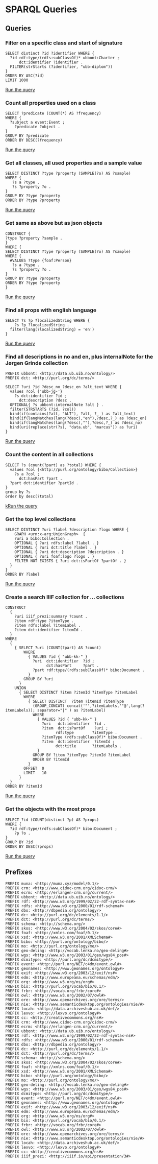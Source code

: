 # SPARQL Queries

## Queries

### Filter on a specific class and start of signature


```sparql
SELECT distinct ?id ?identifier WHERE { 
  ?id rdf:type/(rdfs:subClassOf)* ubbont:Charter ; 
      dct:identifier ?identifier . 
  FILTER(strStarts (?identifier, "ubb-diplom")) 
} 
ORDER BY ASC(?id) 
LIMIT 1000
```

[Run the query](https://sparql.ub.uib.no/dataset.html?tab=query&ds=/sparql#query=PREFIX+ubbont%3A+%3Chttp%3A%2F%2Fdata.ub.uib.no%2Fontology%2F%3E%0APREFIX+rdf%3A+%3Chttp%3A%2F%2Fwww.w3.org%2F1999%2F02%2F22-rdf-syntax-ns%23%3E%0APREFIX+rdfs%3A+%3Chttp%3A%2F%2Fwww.w3.org%2F2000%2F01%2Frdf-schema%23%3E%0APREFIX+dbo%3A+%3Chttp%3A%2F%2Fdbpedia.org%2Fontology%2F%3E%0APREFIX+dc%3A+%3Chttp%3A%2F%2Fpurl.org%2Fdc%2Felements%2F1.1%2F%3E%0APREFIX+dct%3A+%3Chttp%3A%2F%2Fpurl.org%2Fdc%2Fterms%2F%3E%0APREFIX+skos%3A+%3Chttp%3A%2F%2Fwww.w3.org%2F2004%2F02%2Fskos%2Fcore%23%3E%0APREFIX+foaf%3A+%3Chttp%3A%2F%2Fxmlns.com%2Ffoaf%2F0.1%2F%3E%0APREFIX+xsd%3A+%3Chttp%3A%2F%2Fwww.w3.org%2F2001%2FXMLSchema%23%3E%0APREFIX+wgs%3A+%3Chttp%3A%2F%2Fwww.w3.org%2F2003%2F01%2Fgeo%2Fwgs84_pos%23%3E%0APREFIX+geonames%3A+%3Chttp%3A%2F%2Fwww.geonames.org%2Fontology%23%3E%0APREFIX+owl%3A+%3Chttp%3A%2F%2Fwww.w3.org%2F2002%2F07%2Fowl%23%3E%0APREFIX+sc%3A+%3Chttp%3A%2F%2Fiiif.io%2Fapi%2Fpresentation%2F3%23%3E%0APREFIX+oa%3A+%3Chttp%3A%2F%2Fwww.w3.org%2Fns%2Foa%23%3E%0APREFIX+iiif_prezi%3A+%3Chttp%3A%2F%2Fiiif.io%2Fapi%2Fpresentation%2F3%23%3E%0APREFIX+as%3A+%3Chttp%3A%2F%2Fwww.w3.org%2Fns%2Factivitystreams%23%3E%0APREFIX+navplace%3A+%3Chttp%3A%2F%2Fiiif.io%2Fapi%2Fextension%2Fnavplace%23%3E%0APREFIX+crm%3A+%3Chttp%3A%2F%2Fwww.cidoc-crm.org%2Fcidoc-crm%2F%3E%0APREFIX+muna%3A+%3Chttp%3A%2F%2Fmuna.zyx%2F%3E%0APREFIX+bibo%3A+%3Chttp%3A%2F%2Fpurl.org%2Fontology%2Fbibo%2F%3E%0APREFIX+event%3A+%3Chttp%3A%2F%2Fpurl.org%2FNET%2Fc4dm%2Fevent.owl%23%3E%0A+%0ASELECT+distinct+%3Fid+%3Fidentifier+WHERE+%7B+%0A++%3Fid+rdf%3Atype%2F(rdfs%3AsubClassOf)*+ubbont%3ACharter+%3B+%0A++++++dct%3Aidentifier+%3Fidentifier+.+%0A++FILTER(strStarts+(%3Fidentifier%2C+%22ubb-diplom%22))+%0A%7D+%0AORDER+BY+ASC(%3Fid)+%0ALIMIT+1000)

### Count all properties used on a class

```sparql
SELECT ?predicate (COUNT(*) AS ?frequency)
WHERE {
  ?subject a event:Event ;
    ?predicate ?object .
}
GROUP BY ?predicate
ORDER BY DESC(?frequency)
```

[Run the query](https://sparql.ub.uib.no/dataset.html?tab=query&ds=/sparql#query=PREFIX+ubbont%3A+%3Chttp%3A%2F%2Fdata.ub.uib.no%2Fontology%2F%3E%0APREFIX+rdf%3A+%3Chttp%3A%2F%2Fwww.w3.org%2F1999%2F02%2F22-rdf-syntax-ns%23%3E%0APREFIX+rdfs%3A+%3Chttp%3A%2F%2Fwww.w3.org%2F2000%2F01%2Frdf-schema%23%3E%0APREFIX+dbo%3A+%3Chttp%3A%2F%2Fdbpedia.org%2Fontology%2F%3E%0APREFIX+dc%3A+%3Chttp%3A%2F%2Fpurl.org%2Fdc%2Felements%2F1.1%2F%3E%0APREFIX+dct%3A+%3Chttp%3A%2F%2Fpurl.org%2Fdc%2Fterms%2F%3E%0APREFIX+skos%3A+%3Chttp%3A%2F%2Fwww.w3.org%2F2004%2F02%2Fskos%2Fcore%23%3E%0APREFIX+foaf%3A+%3Chttp%3A%2F%2Fxmlns.com%2Ffoaf%2F0.1%2F%3E%0APREFIX+xsd%3A+%3Chttp%3A%2F%2Fwww.w3.org%2F2001%2FXMLSchema%23%3E%0APREFIX+wgs%3A+%3Chttp%3A%2F%2Fwww.w3.org%2F2003%2F01%2Fgeo%2Fwgs84_pos%23%3E%0APREFIX+geonames%3A+%3Chttp%3A%2F%2Fwww.geonames.org%2Fontology%23%3E%0APREFIX+owl%3A+%3Chttp%3A%2F%2Fwww.w3.org%2F2002%2F07%2Fowl%23%3E%0APREFIX+sc%3A+%3Chttp%3A%2F%2Fiiif.io%2Fapi%2Fpresentation%2F3%23%3E%0APREFIX+oa%3A+%3Chttp%3A%2F%2Fwww.w3.org%2Fns%2Foa%23%3E%0APREFIX+iiif_prezi%3A+%3Chttp%3A%2F%2Fiiif.io%2Fapi%2Fpresentation%2F3%23%3E%0APREFIX+as%3A+%3Chttp%3A%2F%2Fwww.w3.org%2Fns%2Factivitystreams%23%3E%0APREFIX+navplace%3A+%3Chttp%3A%2F%2Fiiif.io%2Fapi%2Fextension%2Fnavplace%23%3E%0APREFIX+crm%3A+%3Chttp%3A%2F%2Fwww.cidoc-crm.org%2Fcidoc-crm%2F%3E%0APREFIX+muna%3A+%3Chttp%3A%2F%2Fmuna.zyx%2F%3E%0APREFIX+bibo%3A+%3Chttp%3A%2F%2Fpurl.org%2Fontology%2Fbibo%2F%3E%0APREFIX+event%3A+%3Chttp%3A%2F%2Fpurl.org%2FNET%2Fc4dm%2Fevent.owl%23%3E%0A%0ASELECT+%3Fpredicate+(COUNT(*)AS+%3Ffrequency)%0AWHERE+%7B%0A++%3Fsubject+a+event%3AEvent+%3B%0A++++%3Fpredicate+%3Fobject+.%0A%7D%0AGROUP+BY+%3Fpredicate%0AORDER+BY+DESC(%3Ffrequency))

### Get all classes, all used properties and a sample value

```sparql
SELECT DISTINCT ?type ?property (SAMPLE(?o) AS ?sample)
WHERE {
   ?s a ?type .
   ?s ?property ?o .
}
GROUP BY ?type ?property
ORDER BY ?type ?property
```

[Run the query](https://sparql.ub.uib.no/dataset.html?tab=query&ds=/sparql#query=PREFIX+ubbont%3A+%3Chttp%3A%2F%2Fdata.ub.uib.no%2Fontology%2F%3E%0APREFIX+rdf%3A+%3Chttp%3A%2F%2Fwww.w3.org%2F1999%2F02%2F22-rdf-syntax-ns%23%3E%0APREFIX+rdfs%3A+%3Chttp%3A%2F%2Fwww.w3.org%2F2000%2F01%2Frdf-schema%23%3E%0APREFIX+dbo%3A+%3Chttp%3A%2F%2Fdbpedia.org%2Fontology%2F%3E%0APREFIX+dc%3A+%3Chttp%3A%2F%2Fpurl.org%2Fdc%2Felements%2F1.1%2F%3E%0APREFIX+dct%3A+%3Chttp%3A%2F%2Fpurl.org%2Fdc%2Fterms%2F%3E%0APREFIX+skos%3A+%3Chttp%3A%2F%2Fwww.w3.org%2F2004%2F02%2Fskos%2Fcore%23%3E%0APREFIX+foaf%3A+%3Chttp%3A%2F%2Fxmlns.com%2Ffoaf%2F0.1%2F%3E%0APREFIX+xsd%3A+%3Chttp%3A%2F%2Fwww.w3.org%2F2001%2FXMLSchema%23%3E%0APREFIX+wgs%3A+%3Chttp%3A%2F%2Fwww.w3.org%2F2003%2F01%2Fgeo%2Fwgs84_pos%23%3E%0APREFIX+geonames%3A+%3Chttp%3A%2F%2Fwww.geonames.org%2Fontology%23%3E%0APREFIX+owl%3A+%3Chttp%3A%2F%2Fwww.w3.org%2F2002%2F07%2Fowl%23%3E%0APREFIX+sc%3A+%3Chttp%3A%2F%2Fiiif.io%2Fapi%2Fpresentation%2F3%23%3E%0APREFIX+oa%3A+%3Chttp%3A%2F%2Fwww.w3.org%2Fns%2Foa%23%3E%0APREFIX+iiif_prezi%3A+%3Chttp%3A%2F%2Fiiif.io%2Fapi%2Fpresentation%2F3%23%3E%0APREFIX+as%3A+%3Chttp%3A%2F%2Fwww.w3.org%2Fns%2Factivitystreams%23%3E%0APREFIX+navplace%3A+%3Chttp%3A%2F%2Fiiif.io%2Fapi%2Fextension%2Fnavplace%23%3E%0APREFIX+crm%3A+%3Chttp%3A%2F%2Fwww.cidoc-crm.org%2Fcidoc-crm%2F%3E%0APREFIX+muna%3A+%3Chttp%3A%2F%2Fmuna.zyx%2F%3E%0APREFIX+bibo%3A+%3Chttp%3A%2F%2Fpurl.org%2Fontology%2Fbibo%2F%3E%0APREFIX+event%3A+%3Chttp%3A%2F%2Fpurl.org%2FNET%2Fc4dm%2Fevent.owl%23%3E%0A%0ASELECT+DISTINCT+%3Ftype+%3Fproperty+(SAMPLE(%3Fo)+AS+%3Fsample)%0AWHERE+%7B%0A+++%3Fs+a+%3Ftype+.%0A+++%3Fs+%3Fproperty+%3Fo+.%0A%7D%0AGROUP+BY+%3Ftype+%3Fproperty%0AORDER+BY+%3Ftype+%3Fproperty)

### Get same as above but as json objects

```sparql
CONSTRUCT {
?type ?property ?sample .
} 
WHERE {
SELECT DISTINCT ?type ?property (SAMPLE(?o) AS ?sample)
WHERE {
  #VALUES ?type {foaf:Person}
   ?s a ?type .
   ?s ?property ?o .
}
GROUP BY ?type ?property
ORDER BY ?type ?property
}
```

[Run the query](https://sparql.ub.uib.no/dataset.html?tab=query&ds=/sparql#query=PREFIX+ubbont%3A+%3Chttp%3A%2F%2Fdata.ub.uib.no%2Fontology%2F%3E%0APREFIX+rdf%3A+%3Chttp%3A%2F%2Fwww.w3.org%2F1999%2F02%2F22-rdf-syntax-ns%23%3E%0APREFIX+rdfs%3A+%3Chttp%3A%2F%2Fwww.w3.org%2F2000%2F01%2Frdf-schema%23%3E%0APREFIX+dbo%3A+%3Chttp%3A%2F%2Fdbpedia.org%2Fontology%2F%3E%0APREFIX+dc%3A+%3Chttp%3A%2F%2Fpurl.org%2Fdc%2Felements%2F1.1%2F%3E%0APREFIX+dct%3A+%3Chttp%3A%2F%2Fpurl.org%2Fdc%2Fterms%2F%3E%0APREFIX+skos%3A+%3Chttp%3A%2F%2Fwww.w3.org%2F2004%2F02%2Fskos%2Fcore%23%3E%0APREFIX+foaf%3A+%3Chttp%3A%2F%2Fxmlns.com%2Ffoaf%2F0.1%2F%3E%0APREFIX+xsd%3A+%3Chttp%3A%2F%2Fwww.w3.org%2F2001%2FXMLSchema%23%3E%0APREFIX+wgs%3A+%3Chttp%3A%2F%2Fwww.w3.org%2F2003%2F01%2Fgeo%2Fwgs84_pos%23%3E%0APREFIX+geonames%3A+%3Chttp%3A%2F%2Fwww.geonames.org%2Fontology%23%3E%0APREFIX+owl%3A+%3Chttp%3A%2F%2Fwww.w3.org%2F2002%2F07%2Fowl%23%3E%0APREFIX+sc%3A+%3Chttp%3A%2F%2Fiiif.io%2Fapi%2Fpresentation%2F3%23%3E%0APREFIX+oa%3A+%3Chttp%3A%2F%2Fwww.w3.org%2Fns%2Foa%23%3E%0APREFIX+iiif_prezi%3A+%3Chttp%3A%2F%2Fiiif.io%2Fapi%2Fpresentation%2F3%23%3E%0APREFIX+as%3A+%3Chttp%3A%2F%2Fwww.w3.org%2Fns%2Factivitystreams%23%3E%0APREFIX+navplace%3A+%3Chttp%3A%2F%2Fiiif.io%2Fapi%2Fextension%2Fnavplace%23%3E%0APREFIX+crm%3A+%3Chttp%3A%2F%2Fwww.cidoc-crm.org%2Fcidoc-crm%2F%3E%0APREFIX+muna%3A+%3Chttp%3A%2F%2Fmuna.zyx%2F%3E%0APREFIX+bibo%3A+%3Chttp%3A%2F%2Fpurl.org%2Fontology%2Fbibo%2F%3E%0APREFIX+event%3A+%3Chttp%3A%2F%2Fpurl.org%2FNET%2Fc4dm%2Fevent.owl%23%3E%0A%0ACONSTRUCT+%7B%0A%3Ftype+%3Fproperty+%3Fsample+.%0A%7D+%0AWHERE+%7B%0ASELECT+DISTINCT+%3Ftype+%3Fproperty+(SAMPLE(%3Fo)+AS+%3Fsample)%0AWHERE+%7B%0A++%23VALUES+%3Ftype+%7Bfoaf%3APerson%7D%0A+++%3Fs+a+%3Ftype+.%0A+++%3Fs+%3Fproperty+%3Fo+.%0A%7D%0AGROUP+BY+%3Ftype+%3Fproperty%0AORDER+BY+%3Ftype+%3Fproperty%0A%7D)

### Find all props with english language

```sparql
SELECT ?s ?p ?localizedString WHERE {
	?s ?p ?localizedString .
  filter(lang(?localizedString) = 'en')
}
```

[Run the query](https://sparql.ub.uib.no/dataset.html?tab=query&ds=/sparql#query=PREFIX+ubbont%3A+%3Chttp%3A%2F%2Fdata.ub.uib.no%2Fontology%2F%3E%0APREFIX+rdf%3A+%3Chttp%3A%2F%2Fwww.w3.org%2F1999%2F02%2F22-rdf-syntax-ns%23%3E%0APREFIX+rdfs%3A+%3Chttp%3A%2F%2Fwww.w3.org%2F2000%2F01%2Frdf-schema%23%3E%0APREFIX+dbo%3A+%3Chttp%3A%2F%2Fdbpedia.org%2Fontology%2F%3E%0APREFIX+dc%3A+%3Chttp%3A%2F%2Fpurl.org%2Fdc%2Felements%2F1.1%2F%3E%0APREFIX+dct%3A+%3Chttp%3A%2F%2Fpurl.org%2Fdc%2Fterms%2F%3E%0APREFIX+skos%3A+%3Chttp%3A%2F%2Fwww.w3.org%2F2004%2F02%2Fskos%2Fcore%23%3E%0APREFIX+foaf%3A+%3Chttp%3A%2F%2Fxmlns.com%2Ffoaf%2F0.1%2F%3E%0APREFIX+xsd%3A+%3Chttp%3A%2F%2Fwww.w3.org%2F2001%2FXMLSchema%23%3E%0APREFIX+wgs%3A+%3Chttp%3A%2F%2Fwww.w3.org%2F2003%2F01%2Fgeo%2Fwgs84_pos%23%3E%0APREFIX+geonames%3A+%3Chttp%3A%2F%2Fwww.geonames.org%2Fontology%23%3E%0APREFIX+owl%3A+%3Chttp%3A%2F%2Fwww.w3.org%2F2002%2F07%2Fowl%23%3E%0APREFIX+sc%3A+%3Chttp%3A%2F%2Fiiif.io%2Fapi%2Fpresentation%2F3%23%3E%0APREFIX+oa%3A+%3Chttp%3A%2F%2Fwww.w3.org%2Fns%2Foa%23%3E%0APREFIX+iiif_prezi%3A+%3Chttp%3A%2F%2Fiiif.io%2Fapi%2Fpresentation%2F3%23%3E%0APREFIX+as%3A+%3Chttp%3A%2F%2Fwww.w3.org%2Fns%2Factivitystreams%23%3E%0APREFIX+navplace%3A+%3Chttp%3A%2F%2Fiiif.io%2Fapi%2Fextension%2Fnavplace%23%3E%0APREFIX+crm%3A+%3Chttp%3A%2F%2Fwww.cidoc-crm.org%2Fcidoc-crm%2F%3E%0APREFIX+muna%3A+%3Chttp%3A%2F%2Fmuna.zyx%2F%3E%0APREFIX+bibo%3A+%3Chttp%3A%2F%2Fpurl.org%2Fontology%2Fbibo%2F%3E%0APREFIX+event%3A+%3Chttp%3A%2F%2Fpurl.org%2FNET%2Fc4dm%2Fevent.owl%23%3E%0A%0ASELECT+%3Fs+%3Fp+%3FlocalizedString+WHERE+%7B%0A%09%3Fs+%3Fp+%3FlocalizedString+.%0A++filter(lang(%3FlocalizedString)+%3D+'en')%0A%7D)

### Find all descriptions in no and en, plus internalNote for the Jørgen Grinde collection

```sparql
PREFIX ubbont: <http://data.ub.uib.no/ontology/>
PREFIX dct: <http://purl.org/dc/terms/>

SELECT ?uri ?id ?desc_no ?desc_en ?alt_text WHERE {
  values ?col {'ubb-jg-'}
	?s dct:identifier ?id ;
      dct:description ?desc .
  OPTIONAL{ ?s ubbont:internalNote ?alt } .
  filter(STRSTARTS (?id, ?col))
  bind(if(contains(?alt, "ALT"), ?alt, ?_ ) as ?alt_text)
  bind(if(langMatches(lang(?desc),"en"),?desc,?_) as ?desc_en)
  bind(if(langMatches(lang(?desc),""),?desc,?_) as ?desc_no)
  bind(uri(replace(str(?s), "data.ub", "marcus")) as ?uri)
}
```

[Run the query](https://sparql.ub.uib.no/dataset.html?tab=query&ds=/sparql#query=PREFIX+ubbont%3A+%3Chttp%3A%2F%2Fdata.ub.uib.no%2Fontology%2F%3E%0APREFIX+rdf%3A+%3Chttp%3A%2F%2Fwww.w3.org%2F1999%2F02%2F22-rdf-syntax-ns%23%3E%0APREFIX+rdfs%3A+%3Chttp%3A%2F%2Fwww.w3.org%2F2000%2F01%2Frdf-schema%23%3E%0APREFIX+dbo%3A+%3Chttp%3A%2F%2Fdbpedia.org%2Fontology%2F%3E%0APREFIX+dc%3A+%3Chttp%3A%2F%2Fpurl.org%2Fdc%2Felements%2F1.1%2F%3E%0APREFIX+dct%3A+%3Chttp%3A%2F%2Fpurl.org%2Fdc%2Fterms%2F%3E%0APREFIX+skos%3A+%3Chttp%3A%2F%2Fwww.w3.org%2F2004%2F02%2Fskos%2Fcore%23%3E%0APREFIX+foaf%3A+%3Chttp%3A%2F%2Fxmlns.com%2Ffoaf%2F0.1%2F%3E%0APREFIX+xsd%3A+%3Chttp%3A%2F%2Fwww.w3.org%2F2001%2FXMLSchema%23%3E%0APREFIX+wgs%3A+%3Chttp%3A%2F%2Fwww.w3.org%2F2003%2F01%2Fgeo%2Fwgs84_pos%23%3E%0APREFIX+geonames%3A+%3Chttp%3A%2F%2Fwww.geonames.org%2Fontology%23%3E%0APREFIX+owl%3A+%3Chttp%3A%2F%2Fwww.w3.org%2F2002%2F07%2Fowl%23%3E%0APREFIX+sc%3A+%3Chttp%3A%2F%2Fiiif.io%2Fapi%2Fpresentation%2F3%23%3E%0APREFIX+oa%3A+%3Chttp%3A%2F%2Fwww.w3.org%2Fns%2Foa%23%3E%0APREFIX+iiif_prezi%3A+%3Chttp%3A%2F%2Fiiif.io%2Fapi%2Fpresentation%2F3%23%3E%0APREFIX+as%3A+%3Chttp%3A%2F%2Fwww.w3.org%2Fns%2Factivitystreams%23%3E%0APREFIX+navplace%3A+%3Chttp%3A%2F%2Fiiif.io%2Fapi%2Fextension%2Fnavplace%23%3E%0APREFIX+crm%3A+%3Chttp%3A%2F%2Fwww.cidoc-crm.org%2Fcidoc-crm%2F%3E%0APREFIX+muna%3A+%3Chttp%3A%2F%2Fmuna.zyx%2F%3E%0APREFIX+bibo%3A+%3Chttp%3A%2F%2Fpurl.org%2Fontology%2Fbibo%2F%3E%0APREFIX+event%3A+%3Chttp%3A%2F%2Fpurl.org%2FNET%2Fc4dm%2Fevent.owl%23%3E%0A%0APREFIX+ubbont%3A+%3Chttp%3A%2F%2Fdata.ub.uib.no%2Fontology%2F%3E%0APREFIX+dct%3A+%3Chttp%3A%2F%2Fpurl.org%2Fdc%2Fterms%2F%3E%0A%0ASELECT+%3Furi+%3Fid+%3Fdesc_no+%3Fdesc_en+%3Falt_text+WHERE+%7B%0A++values+%3Fcol+%7B'ubb-jg-'%7D%0A%09%3Fs+dct%3Aidentifier+%3Fid+%3B%0A++++++dct%3Adescription+%3Fdesc+.%0A++OPTIONAL%7B+%3Fs+ubbont%3AinternalNote+%3Falt+%7D+.%0A++filter(STRSTARTS+(%3Fid%2C+%3Fcol))%0A++bind(if(contains(%3Falt%2C+%22ALT%22)%2C+%3Falt%2C+%3F_+)+as+%3Falt_text)%0A++bind(if(langMatches(lang(%3Fdesc)%2C%22en%22)%2C%3Fdesc%2C%3F_)+as+%3Fdesc_en)%0A++bind(if(langMatches(lang(%3Fdesc)%2C%22%22)%2C%3Fdesc%2C%3F_)+as+%3Fdesc_no)%0A++bind(uri(replace(str(%3Fs)%2C+%22data.ub%22%2C+%22marcus%22))+as+%3Furi)%0A%7D)

### Count the content in all collections

```sparql
SELECT ?s (count(?part) as ?total) WHERE {
  values ?col {<http://purl.org/ontology/bibo/Collection>}
	?s a ?col ;
      dct:hasPart ?part .
  ?part dct:identifier ?partId .
}
group by ?s
order by desc(?total)
```

[kRun the query](https://sparql.ub.uib.no/dataset.html?tab=query&ds=/sparql#query=PREFIX+ubbont%3A+%3Chttp%3A%2F%2Fdata.ub.uib.no%2Fontology%2F%3E%0APREFIX+rdf%3A+%3Chttp%3A%2F%2Fwww.w3.org%2F1999%2F02%2F22-rdf-syntax-ns%23%3E%0APREFIX+rdfs%3A+%3Chttp%3A%2F%2Fwww.w3.org%2F2000%2F01%2Frdf-schema%23%3E%0APREFIX+dbo%3A+%3Chttp%3A%2F%2Fdbpedia.org%2Fontology%2F%3E%0APREFIX+dc%3A+%3Chttp%3A%2F%2Fpurl.org%2Fdc%2Felements%2F1.1%2F%3E%0APREFIX+dct%3A+%3Chttp%3A%2F%2Fpurl.org%2Fdc%2Fterms%2F%3E%0APREFIX+skos%3A+%3Chttp%3A%2F%2Fwww.w3.org%2F2004%2F02%2Fskos%2Fcore%23%3E%0APREFIX+foaf%3A+%3Chttp%3A%2F%2Fxmlns.com%2Ffoaf%2F0.1%2F%3E%0APREFIX+xsd%3A+%3Chttp%3A%2F%2Fwww.w3.org%2F2001%2FXMLSchema%23%3E%0APREFIX+wgs%3A+%3Chttp%3A%2F%2Fwww.w3.org%2F2003%2F01%2Fgeo%2Fwgs84_pos%23%3E%0APREFIX+geonames%3A+%3Chttp%3A%2F%2Fwww.geonames.org%2Fontology%23%3E%0APREFIX+owl%3A+%3Chttp%3A%2F%2Fwww.w3.org%2F2002%2F07%2Fowl%23%3E%0APREFIX+sc%3A+%3Chttp%3A%2F%2Fiiif.io%2Fapi%2Fpresentation%2F3%23%3E%0APREFIX+oa%3A+%3Chttp%3A%2F%2Fwww.w3.org%2Fns%2Foa%23%3E%0APREFIX+iiif_prezi%3A+%3Chttp%3A%2F%2Fiiif.io%2Fapi%2Fpresentation%2F3%23%3E%0APREFIX+as%3A+%3Chttp%3A%2F%2Fwww.w3.org%2Fns%2Factivitystreams%23%3E%0APREFIX+navplace%3A+%3Chttp%3A%2F%2Fiiif.io%2Fapi%2Fextension%2Fnavplace%23%3E%0APREFIX+crm%3A+%3Chttp%3A%2F%2Fwww.cidoc-crm.org%2Fcidoc-crm%2F%3E%0APREFIX+muna%3A+%3Chttp%3A%2F%2Fmuna.zyx%2F%3E%0APREFIX+bibo%3A+%3Chttp%3A%2F%2Fpurl.org%2Fontology%2Fbibo%2F%3E%0APREFIX+event%3A+%3Chttp%3A%2F%2Fpurl.org%2FNET%2Fc4dm%2Fevent.owl%23%3E%0A%0ASELECT+%3Fs+(count(%3Fpart)+as+%3Ftotal)+WHERE+%7B%0A++values+%3Fcol+%7B%3Chttp%3A%2F%2Fpurl.org%2Fontology%2Fbibo%2FCollection%3E%7D%0A%09%3Fs+a+%3Fcol+%3B%0A++++++dct%3AhasPart+%3Fpart+.%0A++%3Fpart+dct%3Aidentifier+%3FpartId+.%0A%7D%0Agroup+by+%3Fs%0Aorder+by+desc(%3Ftotal))

### Get the top level collections

```sparql
SELECT DISTINCT ?uri ?label ?description ?logo WHERE {
	GRAPH <urn:x-arq:UnionGraph>  {	
    ?uri a bibo:Collection .
    OPTIONAL { ?uri rdfs:label ?label . }
    OPTIONAL { ?uri dct:title ?label . }
    OPTIONAL { ?uri dct:description ?description . }
    OPTIONAL { ?uri foaf:logo ?logo . }
    FILTER NOT EXISTS { ?uri dct:isPartOf ?partOf . }
  }
}
ORDER BY ?label
```

[Run the query](https://sparql.ub.uib.no/dataset.html?tab=query&ds=/sparql#query=PREFIX+ubbont%3A+%3Chttp%3A%2F%2Fdata.ub.uib.no%2Fontology%2F%3E%0APREFIX+rdf%3A+%3Chttp%3A%2F%2Fwww.w3.org%2F1999%2F02%2F22-rdf-syntax-ns%23%3E%0APREFIX+rdfs%3A+%3Chttp%3A%2F%2Fwww.w3.org%2F2000%2F01%2Frdf-schema%23%3E%0APREFIX+dbo%3A+%3Chttp%3A%2F%2Fdbpedia.org%2Fontology%2F%3E%0APREFIX+dc%3A+%3Chttp%3A%2F%2Fpurl.org%2Fdc%2Felements%2F1.1%2F%3E%0APREFIX+dct%3A+%3Chttp%3A%2F%2Fpurl.org%2Fdc%2Fterms%2F%3E%0APREFIX+skos%3A+%3Chttp%3A%2F%2Fwww.w3.org%2F2004%2F02%2Fskos%2Fcore%23%3E%0APREFIX+foaf%3A+%3Chttp%3A%2F%2Fxmlns.com%2Ffoaf%2F0.1%2F%3E%0APREFIX+xsd%3A+%3Chttp%3A%2F%2Fwww.w3.org%2F2001%2FXMLSchema%23%3E%0APREFIX+wgs%3A+%3Chttp%3A%2F%2Fwww.w3.org%2F2003%2F01%2Fgeo%2Fwgs84_pos%23%3E%0APREFIX+geonames%3A+%3Chttp%3A%2F%2Fwww.geonames.org%2Fontology%23%3E%0APREFIX+owl%3A+%3Chttp%3A%2F%2Fwww.w3.org%2F2002%2F07%2Fowl%23%3E%0APREFIX+sc%3A+%3Chttp%3A%2F%2Fiiif.io%2Fapi%2Fpresentation%2F3%23%3E%0APREFIX+oa%3A+%3Chttp%3A%2F%2Fwww.w3.org%2Fns%2Foa%23%3E%0APREFIX+iiif_prezi%3A+%3Chttp%3A%2F%2Fiiif.io%2Fapi%2Fpresentation%2F3%23%3E%0APREFIX+as%3A+%3Chttp%3A%2F%2Fwww.w3.org%2Fns%2Factivitystreams%23%3E%0APREFIX+navplace%3A+%3Chttp%3A%2F%2Fiiif.io%2Fapi%2Fextension%2Fnavplace%23%3E%0APREFIX+crm%3A+%3Chttp%3A%2F%2Fwww.cidoc-crm.org%2Fcidoc-crm%2F%3E%0APREFIX+muna%3A+%3Chttp%3A%2F%2Fmuna.zyx%2F%3E%0APREFIX+bibo%3A+%3Chttp%3A%2F%2Fpurl.org%2Fontology%2Fbibo%2F%3E%0APREFIX+event%3A+%3Chttp%3A%2F%2Fpurl.org%2FNET%2Fc4dm%2Fevent.owl%23%3E%0A%0ASELECT+DISTINCT+%3Furi+%3Flabel+%3Fdescription+%3Flogo+WHERE+%7B%0A%09GRAPH+%3Curn%3Ax-arq%3AUnionGraph%3E++%7B%09%0A++++%3Furi+a+bibo%3ACollection+.%0A++++OPTIONAL+%7B+%3Furi+rdfs%3Alabel+%3Flabel+.+%7D%0A++++OPTIONAL+%7B+%3Furi+dct%3Atitle+%3Flabel+.+%7D%0A++++OPTIONAL+%7B+%3Furi+dct%3Adescription+%3Fdescription+.+%7D%0A++++OPTIONAL+%7B+%3Furi+foaf%3Alogo+%3Flogo+.+%7D%0A++++FILTER+NOT+EXISTS+%7B+%3Furi+dct%3AisPartOf+%3FpartOf+.+%7D%0A++%7D%0A%7D%0AORDER+BY+%3Flabel)

### Create a search IIIF collection for ... collections

```sparql
CONSTRUCT 
  { 
    ?uri iiif_prezi:summary ?count .
    ?item rdf:type ?itemType .
    ?item rdfs:label ?itemLabel .
    ?item dct:identifier ?itemId .
  }
WHERE
  { 
    { SELECT ?uri (COUNT(?part) AS ?count)
        WHERE
          { VALUES ?id { "ubb-kk-" }
            ?uri  dct:identifier  ?id ;
                  dct:hasPart     ?part .
            ?part rdf:type/(rdfs:subClassOf)* bibo:Document .
          }
        GROUP BY ?uri
      }
    UNION
      { SELECT DISTINCT ?item ?itemId ?itemType ?itemLabel
        WHERE
          { SELECT DISTINCT  ?item ?itemId ?itemType 
            (GROUP_CONCAT( concat('"',?itemLabels,'"@',lang(?itemLabels)); separator="|" ) as ?itemLabel)
            WHERE
              { VALUES ?id { "ubb-kk-" }
                ?uri   dct:identifier  ?id .
                ?item  dct:isPartOf    ?uri ;
                      rdf:type        ?itemType .
                ?itemType (rdfs:subClassOf)* bibo:Document .
                ?item  dct:identifier  ?itemId ;
                      dct:title       ?itemLabels .
              }
            GROUP BY ?item ?itemType ?itemId ?itemLabel
            ORDER BY ?itemId
          }
        OFFSET  0
        LIMIT   10
      }
  }
ORDER BY ?itemId
```

[Run the query](https://sparql.ub.uib.no/dataset.html?tab=query&ds=/sparql#query=PREFIX+ubbont%3A+%3Chttp%3A%2F%2Fdata.ub.uib.no%2Fontology%2F%3E%0APREFIX+rdf%3A+%3Chttp%3A%2F%2Fwww.w3.org%2F1999%2F02%2F22-rdf-syntax-ns%23%3E%0APREFIX+rdfs%3A+%3Chttp%3A%2F%2Fwww.w3.org%2F2000%2F01%2Frdf-schema%23%3E%0APREFIX+dbo%3A+%3Chttp%3A%2F%2Fdbpedia.org%2Fontology%2F%3E%0APREFIX+dc%3A+%3Chttp%3A%2F%2Fpurl.org%2Fdc%2Felements%2F1.1%2F%3E%0APREFIX+dct%3A+%3Chttp%3A%2F%2Fpurl.org%2Fdc%2Fterms%2F%3E%0APREFIX+skos%3A+%3Chttp%3A%2F%2Fwww.w3.org%2F2004%2F02%2Fskos%2Fcore%23%3E%0APREFIX+foaf%3A+%3Chttp%3A%2F%2Fxmlns.com%2Ffoaf%2F0.1%2F%3E%0APREFIX+xsd%3A+%3Chttp%3A%2F%2Fwww.w3.org%2F2001%2FXMLSchema%23%3E%0APREFIX+wgs%3A+%3Chttp%3A%2F%2Fwww.w3.org%2F2003%2F01%2Fgeo%2Fwgs84_pos%23%3E%0APREFIX+geonames%3A+%3Chttp%3A%2F%2Fwww.geonames.org%2Fontology%23%3E%0APREFIX+owl%3A+%3Chttp%3A%2F%2Fwww.w3.org%2F2002%2F07%2Fowl%23%3E%0APREFIX+sc%3A+%3Chttp%3A%2F%2Fiiif.io%2Fapi%2Fpresentation%2F3%23%3E%0APREFIX+oa%3A+%3Chttp%3A%2F%2Fwww.w3.org%2Fns%2Foa%23%3E%0APREFIX+iiif_prezi%3A+%3Chttp%3A%2F%2Fiiif.io%2Fapi%2Fpresentation%2F3%23%3E%0APREFIX+as%3A+%3Chttp%3A%2F%2Fwww.w3.org%2Fns%2Factivitystreams%23%3E%0APREFIX+navplace%3A+%3Chttp%3A%2F%2Fiiif.io%2Fapi%2Fextension%2Fnavplace%23%3E%0APREFIX+crm%3A+%3Chttp%3A%2F%2Fwww.cidoc-crm.org%2Fcidoc-crm%2F%3E%0APREFIX+muna%3A+%3Chttp%3A%2F%2Fmuna.zyx%2F%3E%0APREFIX+bibo%3A+%3Chttp%3A%2F%2Fpurl.org%2Fontology%2Fbibo%2F%3E%0APREFIX+event%3A+%3Chttp%3A%2F%2Fpurl.org%2FNET%2Fc4dm%2Fevent.owl%23%3E%0A+%0ACONSTRUCT+%0A++%7B+%0A++++%3Furi+iiif_prezi%3Asummary+%3Fcount+.%0A++++%3Fitem+rdf%3Atype+%3FitemType+.%0A++++%3Fitem+rdfs%3Alabel+%3FitemLabel+.%0A++++%3Fitem+dct%3Aidentifier+%3FitemId+.%0A++%7D%0AWHERE%0A++%7B+%0A++++%7B+SELECT+%3Furi+(COUNT(%3Fpart)+AS+%3Fcount)%0A++++++++WHERE%0A++++++++++%7B+VALUES+%3Fid+%7B+%22ubb-kk-%22+%7D%0A++++++++++++%3Furi++dct%3Aidentifier++%3Fid+%3B%0A++++++++++++++++++dct%3AhasPart+++++%3Fpart+.%0A++++++++++++%3Fpart+rdf%3Atype%2F(rdfs%3AsubClassOf)*+bibo%3ADocument+.%0A++++++++++%7D%0A++++++++GROUP+BY+%3Furi%0A++++++%7D%0A++++UNION%0A++++++%7B+SELECT+DISTINCT+%3Fitem+%3FitemId+%3FitemType+%3FitemLabel%0A++++++++WHERE%0A++++++++++%7B+SELECT+DISTINCT++%3Fitem+%3FitemId+%3FitemType+%0A++++++++++++(GROUP_CONCAT(+concat('%22'%2C%3FitemLabels%2C'%22%40'%2Clang(%3FitemLabels))%3B+separator%3D%22%7C%22+)+as+%3FitemLabel)%0A++++++++++++WHERE%0A++++++++++++++%7B+VALUES+%3Fid+%7B+%22ubb-kk-%22+%7D%0A++++++++++++++++%3Furi+++dct%3Aidentifier++%3Fid+.%0A++++++++++++++++%3Fitem++dct%3AisPartOf++++%3Furi+%3B%0A++++++++++++++++++++++rdf%3Atype++++++++%3FitemType+.%0A++++++++++++++++%3FitemType+(rdfs%3AsubClassOf)*+bibo%3ADocument+.%0A++++++++++++++++%3Fitem++dct%3Aidentifier++%3FitemId+%3B%0A++++++++++++++++++++++dct%3Atitle+++++++%3FitemLabels+.%0A++++++++++++++%7D%0A++++++++++++GROUP+BY+%3Fitem+%3FitemType+%3FitemId+%3FitemLabel%0A++++++++++++ORDER+BY+%3FitemId%0A++++++++++%7D%0A++++++++OFFSET++0%0A++++++++LIMIT+++10%0A++++++%7D%0A++%7D%0AORDER+BY+%3FitemId)

### Get the objects with the most props

```sparql
SELECT ?id (COUNT(distinct ?p) AS ?props)
WHERE {
  ?id rdf:type/(rdfs:subClassOf)* bibo:Document ;
    ?p ?o .
}
GROUP BY ?id
ORDER BY DESC(?props)
```

[Run the query](https://sparql.ub.uib.no/dataset.html?tab=query&ds=/sparql#query=PREFIX+ubbont%3A+%3Chttp%3A%2F%2Fdata.ub.uib.no%2Fontology%2F%3E%0APREFIX+rdf%3A+%3Chttp%3A%2F%2Fwww.w3.org%2F1999%2F02%2F22-rdf-syntax-ns%23%3E%0APREFIX+rdfs%3A+%3Chttp%3A%2F%2Fwww.w3.org%2F2000%2F01%2Frdf-schema%23%3E%0APREFIX+dbo%3A+%3Chttp%3A%2F%2Fdbpedia.org%2Fontology%2F%3E%0APREFIX+dc%3A+%3Chttp%3A%2F%2Fpurl.org%2Fdc%2Felements%2F1.1%2F%3E%0APREFIX+dct%3A+%3Chttp%3A%2F%2Fpurl.org%2Fdc%2Fterms%2F%3E%0APREFIX+skos%3A+%3Chttp%3A%2F%2Fwww.w3.org%2F2004%2F02%2Fskos%2Fcore%23%3E%0APREFIX+foaf%3A+%3Chttp%3A%2F%2Fxmlns.com%2Ffoaf%2F0.1%2F%3E%0APREFIX+xsd%3A+%3Chttp%3A%2F%2Fwww.w3.org%2F2001%2FXMLSchema%23%3E%0APREFIX+wgs%3A+%3Chttp%3A%2F%2Fwww.w3.org%2F2003%2F01%2Fgeo%2Fwgs84_pos%23%3E%0APREFIX+geonames%3A+%3Chttp%3A%2F%2Fwww.geonames.org%2Fontology%23%3E%0APREFIX+owl%3A+%3Chttp%3A%2F%2Fwww.w3.org%2F2002%2F07%2Fowl%23%3E%0APREFIX+sc%3A+%3Chttp%3A%2F%2Fiiif.io%2Fapi%2Fpresentation%2F3%23%3E%0APREFIX+oa%3A+%3Chttp%3A%2F%2Fwww.w3.org%2Fns%2Foa%23%3E%0APREFIX+iiif_prezi%3A+%3Chttp%3A%2F%2Fiiif.io%2Fapi%2Fpresentation%2F3%23%3E%0APREFIX+as%3A+%3Chttp%3A%2F%2Fwww.w3.org%2Fns%2Factivitystreams%23%3E%0APREFIX+navplace%3A+%3Chttp%3A%2F%2Fiiif.io%2Fapi%2Fextension%2Fnavplace%23%3E%0APREFIX+crm%3A+%3Chttp%3A%2F%2Fwww.cidoc-crm.org%2Fcidoc-crm%2F%3E%0APREFIX+muna%3A+%3Chttp%3A%2F%2Fmuna.zyx%2F%3E%0APREFIX+bibo%3A+%3Chttp%3A%2F%2Fpurl.org%2Fontology%2Fbibo%2F%3E%0APREFIX+event%3A+%3Chttp%3A%2F%2Fpurl.org%2FNET%2Fc4dm%2Fevent.owl%23%3E%0A+%0ASELECT+%3Fid+(COUNT(distinct+%3Fp)+AS+%3Fprops)%0AWHERE+%7B%0A++%3Fid+rdf%3Atype%2F(rdfs%3AsubClassOf)*+bibo%3ADocument+%3B%0A++++%3Fp+%3Fo+.%0A%7D%0AGROUP+BY+%3Fid%0AORDER+BY+DESC(%3Fprops))

## Prefixes

```sparql
PREFIX muna: <http://muna.xyz/model/0.1/>
PREFIX crm: <http://www.cidoc-crm.org/cidoc-crm/>
PREFIX ecrm: <http://erlangen-crm.org/current/>
PREFIX ubbont: <http://data.ub.uib.no/ontology/>
PREFIX rdf: <http://www.w3.org/1999/02/22-rdf-syntax-ns#>
PREFIX rdfs: <http://www.w3.org/2000/01/rdf-schema#>
PREFIX dbo: <http://dbpedia.org/ontology/>
PREFIX dc: <http://purl.org/dc/elements/1.1/>
PREFIX dct: <http://purl.org/dc/terms/>
PREFIX schema: <http://schema.org/>
PREFIX skos: <http://www.w3.org/2004/02/skos/core#>
PREFIX foaf: <http://xmlns.com/foaf/0.1/>
PREFIX xsd: <http://www.w3.org/2001/XMLSchema#>
PREFIX bibo: <http://purl.org/ontology/bibo/>
PREFIX mo: <http://purl.org/ontology/mo/>
PREFIX geo-deling: <http://vocab.lenka.no/geo-deling#>
PREFIX wgs: <http://www.w3.org/2003/01/geo/wgs84_pos#>
PREFIX dcmitype: <http://purl.org/dc/dcmitype/>
PREFIX event: <http://purl.org/NET/c4dm/event.owl#>
PREFIX geonames: <http://www.geonames.org/ontology#>
PREFIX exif: <http://www.w3.org/2003/12/exif/ns#>
PREFIX edm: <http://www.europeana.eu/schemas/edm/>
PREFIX org: <http://www.w3.org/ns/org#>
PREFIX bio: <http://purl.org/vocab/bio/0.1/>
PREFIX frbr: <http://vocab.org/frbr/core#>
PREFIX owl: <http://www.w3.org/2002/07/owl#>
PREFIX ore: <http://www.openarchives.org/ore/terms/>
PREFIX nie: <http://www.semanticdesktop.org/ontologies/nie/#>
PREFIX locah: <http://data.archiveshub.ac.uk/def/>
PREFIX lexvo: <http://lexvo.org/ontology#>
PREFIX cc: <http://creativecommons.org/ns#>
PREFIX crm: <http://www.cidoc-crm.org/cidoc-crm/>
PREFIX ecrm: <http://erlangen-crm.org/current/>
PREFIX ubbont: <http://data.ub.uib.no/ontology/>
PREFIX rdf: <http://www.w3.org/1999/02/22-rdf-syntax-ns#>
PREFIX rdfs: <http://www.w3.org/2000/01/rdf-schema#>
PREFIX dbo: <http://dbpedia.org/ontology/>
PREFIX dc: <http://purl.org/dc/elements/1.1/>
PREFIX dct: <http://purl.org/dc/terms/>
PREFIX schema: <http://schema.org/>
PREFIX skos: <http://www.w3.org/2004/02/skos/core#>
PREFIX foaf: <http://xmlns.com/foaf/0.1/>
PREFIX xsd: <http://www.w3.org/2001/XMLSchema#>
PREFIX bibo: <http://purl.org/ontology/bibo/>
PREFIX mo: <http://purl.org/ontology/mo/>
PREFIX geo-deling: <http://vocab.lenka.no/geo-deling#>
PREFIX wgs: <http://www.w3.org/2003/01/geo/wgs84_pos#>
PREFIX dcmitype: <http://purl.org/dc/dcmitype/>
PREFIX event: <http://purl.org/NET/c4dm/event.owl#>
PREFIX geonames: <http://www.geonames.org/ontology#>
PREFIX exif: <http://www.w3.org/2003/12/exif/ns#>
PREFIX edm: <http://www.europeana.eu/schemas/edm/>
PREFIX org: <http://www.w3.org/ns/org#>
PREFIX bio: <http://purl.org/vocab/bio/0.1/>
PREFIX frbr: <http://vocab.org/frbr/core#>
PREFIX owl: <http://www.w3.org/2002/07/owl#>
PREFIX ore: <http://www.openarchives.org/ore/terms/>
PREFIX nie: <http://www.semanticdesktop.org/ontologies/nie/#>
PREFIX locah: <http://data.archiveshub.ac.uk/def/>
PREFIX lexvo: <http://lexvo.org/ontology#>
PREFIX cc: <http://creativecommons.org/ns#>
PREFIX iiif_prezi: <http://iiif.io/api/presentation/3#>